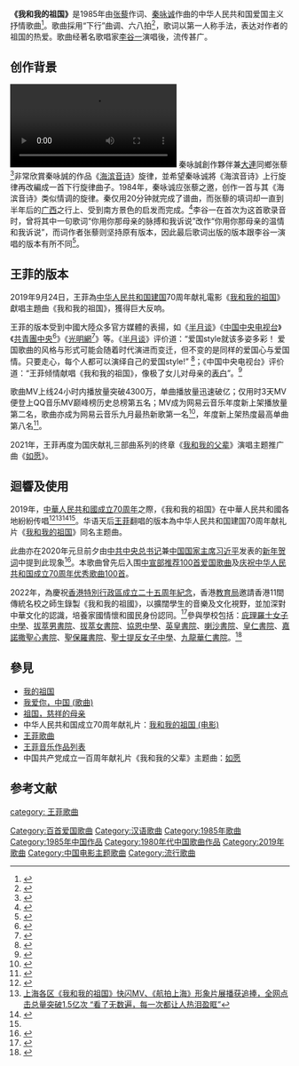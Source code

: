 {{for|2019年庆祝中华人民共和国成立70周年的献礼电影|我和我的祖国 (电影)}}
{{not|我的祖国 (电影插曲)}}
{{Infobox song
| name       = 我和我的祖国
| type       = song
| album      = 我和我的祖国
| artist     = 李谷一
| cover      = File:Wo he wo de zuguo liguyi.jpg
| alt        =
| released   = {{Start date|1984|01|01}}
| format     = 卡式录音带
| recorded   =
| venue      =
| studio     =
| genre      = [[流行音乐|流行音乐]]
| length     = 03:30
| label      = 中国录音录像出版总社
| language   = [[普通話|普通話]]
| producer   =
 
| reviews    =
| composer   = 秦咏诚
| lyricist   = 张藜
| chronology = 
| prev_title =
| prev_year  =
| next_title =
| next_year  =
|title=|border=style="background:#FF0DA6"}}
{{Infobox song
| name       = 我和我的祖国
| type       = single
| album      = 
| artist     = [[王菲|王菲]]
| cover      = 单曲《我和我的祖国》封面.jpeg
| alt        =
| released   = {{Start date|2019|09|27}}
| format     = {{hlist|[[數位音樂下載|數位音樂下載]]|[[流媒体|流媒体]]}}
| recorded   =
| venue      =
| studio     =
| genre      = [[流行音乐|流行音乐]]
| length     = {{duration|m=03|s=08}}
| label      = 宽鱼国际股份有限公司
| language   = [[普通話|普通話]]
| producer   =
 
| reviews    =
| composer   = 秦咏诚
| lyricist   = 张藜
| chronology =[[王菲|王菲]] 
| prev_title =[[偶遇_(歌曲)|偶遇]]
| prev_year  =2018
| next_title =[[生命之河|生命之河]]
| next_year  =2021
|arranger=[[常石磊|常石磊]]|chart_position=* [[网易云音乐|网易云音乐]]热歌榜最高第1名
* [[网易云音乐|网易云音乐]]新歌榜最高第1名
* [[网易云音乐|网易云音乐]]飙升榜最高第1名
* [[网易云音乐|网易云音乐]]年度新上架MV播放量第2名
* [[网易云音乐|网易云音乐]]第三季度新歌榜第1名
* [[网易云音乐|网易云音乐]]九月最热新歌第1名
* [[网易云音乐|网易云音乐]]年度新上架热度最高单曲第8名
* [[QQ音乐|QQ音乐]]MV巅峰榜历史总榜最高第5名
* [[QQ音乐|QQ音乐]]MV巅峰榜内地周榜最高第1名
*[[QQ音乐|QQ音乐]]热搜榜最高第1名
* [[豆瓣|豆瓣音乐]]年度榜单最受关注华语歌曲第7名
* 来源<ref>{{Cite web|title=#歌单推荐# 2019年九月最热新歌TOP50出炉！|url=https://m.weibo.cn/1721030997/4424456119843911}}</ref><ref>{{Cite web|title=王菲@veggieg 演唱电影《我和我的祖国》主题曲热度持续飙升，连续霸榜一周；播放量在云音乐两周突破1亿，收藏量突破200万，分享量突破100万，评论量突破20万！|url=https://m.weibo.cn/1721030997/4425222495506529}}</ref><ref>{{Cite web|title=#QQ音乐MV巅峰榜#2019年第27期（2019.11.18～2019.11.24）周榜揭榜！|url=https://m.weibo.cn/2169129705/4442945455758551}}</ref><ref>{{Cite web|title=第三季度云村新歌人气TOP10|url=https://m.weibo.cn/1807049690/4425118363463189}}</ref><ref>{{Cite web|title=【Q音热搜榜第134期】|url=https://m.weibo.cn/1807049690/4420934537014844}}</ref>|original_name=My People My Country|original_artist=[[李谷一|李谷一]]|prev_single=[[偶遇_(歌曲)|偶遇]]|next_single=[[生命之河|生命之河]]|certification=|title=}}

'''《我和我的祖国》'''是1985年由[[张藜|张藜]]作词、[[秦咏诚|秦咏诚]]作曲的中华人民共和国爱国主义抒情歌曲<ref>{{Cite web|title=我和我的祖国--娱乐--人民网|url=http://ent.people.com.cn/GB/8222/42058/14079182.html|accessdate=2019-09-24|work=ent.people.com.cn|archive-date=2019-08-04|archive-url=https://web.archive.org/web/20190804231115/http://ent.people.com.cn/GB/8222/42058/14079182.html|dead-url=yes}}</ref>。歌曲採用“下行”曲调、六八拍<ref>{{Cite web |url=http://news.163.com/11/0629/04/77MJIEOQ00014AED.html |title=《我和我的祖国》词曲作者都是大连同乡 |access-date=2011-08-07 |archive-url=https://web.archive.org/web/20190701183126/http://news.163.com/11/0629/04/77MJIEOQ00014AED.html |archive-date=2019-07-01 |dead-url=yes }}</ref>，歌词以第一人称手法，表达对作者的祖国的热爱。歌曲经著名歌唱家[[李谷一|李谷一]]演唱後，流传甚广。

== 创作背景 ==
[[File:2020年9月30日_百名战疫英雄领唱_武汉万人高歌庆祝城市复苏.webm|2020年9月30日 百名战疫英雄领唱 武汉万人高歌庆祝城市复苏]]
秦咏誠創作夥伴兼[[大連|大連]]同鄉张藜<ref name=da>{{Cite web |url=http://www.dlxww.com/news/content/2019-09/26/content_2338797.htm |title=《我和我的祖国》全国传唱的这首歌源于大连 |access-date=2019-10-04 |archive-date=2020-01-26 |archive-url=https://web.archive.org/web/20200126195412/http://www.dlxww.com/news/content/2019-09/26/content_2338797.htm |dead-url=no }}</ref>非常欣賞秦咏誠的作品《[[海滨音诗|海滨音诗]]》旋律，並希望秦咏诚將《海滨音诗》上行旋律再改編成一首下行旋律曲子。1984年，秦咏诚应张藜之邀，创作一首与其《海滨音诗》类似情调的旋律。秦仅用20分钟就完成了谱曲，而张藜的填词却一直到半年后的[[广西|广西]]之行上、受到南方景色的启发而完成。<ref>{{Cite web |url=http://dd.nen.com.cn/76573314063007744/20090831/2169687.shtml |title=讲述《我和我的祖国》鲜为人知的创作传奇 |access-date=2011-08-07 |archive-date=2019-02-12 |archive-url=https://web.archive.org/web/20190212141240/http://dd.nen.com.cn/76573314063007744/20090831/2169687.shtml |dead-url=no }}</ref>李谷一在首次为这首歌录音时，曾将其中一句歌词“你用你那母亲的脉搏和我诉说”改作“你用你那母亲的温情和我诉说”，而词作者张藜则坚持原有版本，因此最后歌词出版的版本跟李谷一演唱的版本有所不同<ref>{{Cite web|title=李谷一悼念词作者张藜 谈《我和我的祖国》创作往事|url=http://news.ifeng.com/a/20160518/48787600_0.shtml|accessdate=2019-09-24|work=news.ifeng.com|archive-date=2019-09-24|archive-url=https://web.archive.org/web/20190924062554/http://news.ifeng.com/a/20160518/48787600_0.shtml|dead-url=no}}</ref>。

==王菲的版本==
2019年9月24日，王菲為[[中华人民共和国建国|中华人民共和国建国]]70周年献礼電影《[[我和我的祖国_(电影)|我和我的祖国]]》獻唱主題曲《我和我的祖国》，獲得巨大反响。

王菲的版本受到中國大陸众多官方媒體的表揚，如《[[半月谈|半月谈]]》《[[中国中央电视台|中国中央电视台]]》《[[中国共产主义青年团中央委员会|共青團中央]]<ref>{{Cite web|title=老歌新唱！再度唱响《我和我的祖国》|url=https://m.weibo.cn/3937348351/4420086788334578|accessdate=|author=|date=|format=|publisher=|language=}}</ref>》《[[光明网_(中国)|光明網]]<ref>{{Cite web|title=电影#我和我的祖国#发布主题曲MV 王菲演唱 听开头便热泪盈眶[心]|url=https://m.weibo.cn/1752825395/4420092361715032|accessdate=|author=|date=|format=|publisher=|language=}}</ref>》等。《[[半月谈|半月谈]]》评价道：“爱国style就该多姿多彩！ 爱国歌曲的风格与形式可能会随着时代演进而变迁，但不变的是同样的爱国心与爱国情。只要走心，每个人都可以演绎自己的爱国style!” <ref>{{Cite web|title=半月谈微评：王菲版《我和我的祖国》：爱国style就应该丰富多彩|url=http://m.banyuetan.org/jrt/detail/20190927/1000200033134991569576768182429624_1.html|accessdate=|author=|date=|format=|publisher=|language=|archive-url=https://web.archive.org/web/20200420135327/http://m.banyuetan.org/jrt/detail/20190927/1000200033134991569576768182429624_1.html|archive-date=2020-04-20|dead-url=no}}</ref>；《中国中央电视台》评价道：“王菲倾情献唱《我和我的祖国》，像极了女儿对母亲的[[表白|表白]]”。<ref>{{Cite web|title=王菲倾情献唱《我和我的祖国》，像极了女儿对母亲的表白|url=http://v.cctv.com/2019/09/26/VIDETiNMEkVj2KVIOia0DC06190926.shtml|accessdate=|author=|date=|format=|publisher=|language=|archive-url=https://web.archive.org/web/20200420135329/http://v.cctv.com/2019/09/26/VIDETiNMEkVj2KVIOia0DC06190926.shtml|archive-date=2020-04-20|dead-url=no}}</ref>

歌曲MV上线24小时内播放量突破4300万，单曲播放量迅速破亿；仅用时3天MV便登上QQ音乐MV巅峰榜历史总榜第五名；MV成为网易云音乐年度新上架播放量第二名，歌曲亦成为网易云音乐九月最热新歌第一名<ref>{{Cite web|title=2019年九月最热新歌TOP50出炉！|url=https://m.weibo.cn/1721030997/4424456119843911|accessdate=|author=|date=|format=|publisher=|language=}}</ref>，年度新上架热度最高单曲第八名<ref>{{Cite web|title=网易云音乐2019年度音乐榜单|url=https://music.163.com/m/at/musicof2019?userid=341465768|accessdate=|author=|date=|format=|publisher=|language=|archive-url=https://web.archive.org/web/20200627215517/https://music.163.com/m/at/musicof2019?userid=341465768|archive-date=2020-06-27|dead-url=no}}</ref>。

2021年，王菲再度为国庆献礼三部曲系列的终章《[[我和我的父辈|我和我的父辈]]》演唱主题推广曲《[[如愿|如愿]]》。

==迴響及使用==
2019年，[[中华人民共和国成立60周年庆典|中華人民共和國成立70周年]]之際，《我和我的祖国》在中華人民共和國各地紛紛传唱<ref>{{Cite web |url=http://m.xinhuanet.com/ln/2019-10/02/c_1125068045.htm |title=先有曲后填词的《我和我的祖国》是怎么创作出来的？ |access-date=2019-10-03 |archive-date=2019-10-03 |archive-url=https://web.archive.org/web/20191003115345/http://m.xinhuanet.com/ln/2019-10/02/c_1125068045.htm |dead-url=no }}</ref><ref>[https://www.shobserver.com/journal/2019-09-29/getArticle.htm?id=279446 上海各区《我和我的祖国》快闪MV、《航拍上海》形象片展播获追捧，全网点击总量突破1.5亿次 “看了无数遍，每一次都让人热泪盈眶”]</ref><ref>{{Cite web |url=http://bjrb.bjd.com.cn/html/2019-05/20/content_11884545.htm |title=“我和我的祖国，一刻也不能分割” 首都三百万师生唱响爱国歌践行报国志 |access-date=2019-10-03 |archive-date=2020-02-25 |archive-url=https://web.archive.org/web/20200225033959/http://bjrb.bjd.com.cn/html/2019-05/20/content_11884545.htm |dead-url=no }}</ref><ref name=da/>。华语天后[[王菲|王菲]]翻唱的版本為中华人民共和国建国70周年献礼片《[[我爱我的祖国|我和我的祖国]]》同名主题曲。

此曲亦在2020年元旦前夕由[[中国共产党中央委员会总书记|中共中央总书记]]兼[[中华人民共和国主席|中国国家主席]][[习近平|习近平]]发表的[[中华人民共和国领导人新年贺词|新年贺词]]中提到此现象<ref>{{cite news |title=聆听新年贺词：有一种深情叫“我和我的祖国” |url=http://m.news.cctv.com/2020/01/01/ARTIWcMvYYLCpX9qpnrqe6zY200101.shtml |accessdate=2020-10-01 |work=央视新闻客户端|author=沈卫红 |date=2020-01-01}}</ref>。本歌曲曾先后入围[[中宣部推荐100首爱国歌曲|中宣部推荐100首爱国歌曲]]及[[庆祝中华人民共和国成立70周年优秀歌曲100首|庆祝中华人民共和国成立70周年优秀歌曲100首]]。

2022年，為慶祝[[香港特別行政區成立二十五周年紀念|香港特別行政區成立二十五周年紀念]]，香港[[教育局_(香港)|教育局]]邀請香港11間傳統名校之師生錄製《我和我的祖國》，以擴闊學生的音樂及文化視野，並加深對中華文化的認識，培養家國情懷和國民身份認同。<ref>{{cite news |title=有片, 慶祝回歸25周年 多間中學歌唱《我和我的祖國》 |url=http://www.hkcd.com/hkcdweb/content/2022/06/22/content_1351109.html |accessdate=2022-06-22 |work=香港商報 |date=2022-06-22 |archive-date=2022-06-22 |archive-url=https://web.archive.org/web/20220622105553/http://www.hkcd.com/hkcdweb/content/2022/06/22/content_1351109.html }}</ref>參與學校包括：[[庇理羅士女子中學|庇理羅士女子中學]]、[[拔萃男書院|拔萃男書院]]、[[拔萃女書院|拔萃女書院]]、[[協恩中學|協恩中學]]、[[英皇書院|英皇書院]]、[[喇沙書院|喇沙書院]]、[[皇仁書院|皇仁書院]]、[[嘉諾撒聖心書院|嘉諾撒聖心書院]]、[[聖保羅書院|聖保羅書院]]、[[聖士提反女子中學|聖士提反女子中學]]、[[九龍華仁書院|九龍華仁書院]]。<ref>{{cite news |title=【回歸25周年】11間名校生奏唱《我和我的祖國》　楊潤雄：表達祝賀香港回歸祖國心意 |url=https://topick.hket.com/article/3283675/%E3%80%90%E5%9B%9E%E6%AD%B825%E5%91%A8%E5%B9%B4%E3%80%9111%E9%96%93%E5%90%8D%E6%A0%A1%E7%94%9F%E5%A5%8F%E5%94%B1%E3%80%8A%E6%88%91%E5%92%8C%E6%88%91%E7%9A%84%E7%A5%96%E5%9C%8B%E3%80%8B%E3%80%80%E6%A5%8A%E6%BD%A4%E9%9B%84%EF%BC%9A%E8%A1%A8%E9%81%94%E7%A5%9D%E8%B3%80%E9%A6%99%E6%B8%AF%E5%9B%9E%E6%AD%B8%E7%A5%96%E5%9C%8B%E5%BF%83%E6%84%8F |accessdate=2022-06-22 |work=香港經濟日報 |date=2022-06-22 |archive-date=2022-06-22 |archive-url=https://web.archive.org/web/20220622175029/https://topick.hket.com/article/3283675/%E3%80%90%E5%9B%9E%E6%AD%B825%E5%91%A8%E5%B9%B4%E3%80%9111%E9%96%93%E5%90%8D%E6%A0%A1%E7%94%9F%E5%A5%8F%E5%94%B1%E3%80%8A%E6%88%91%E5%92%8C%E6%88%91%E7%9A%84%E7%A5%96%E5%9C%8B%E3%80%8B%E3%80%80%E6%A5%8A%E6%BD%A4%E9%9B%84%EF%BC%9A%E8%A1%A8%E9%81%94%E7%A5%9D%E8%B3%80%E9%A6%99%E6%B8%AF%E5%9B%9E%E6%AD%B8%E7%A5%96%E5%9C%8B%E5%BF%83%E6%84%8F }}</ref>

== 參見 ==
*[[我的祖国_(电影插曲)|我的祖国]]
*[[我爱你，中国_(歌曲)|我爱你，中国 (歌曲)]]
* [[祖国，慈祥的母亲|祖国，慈祥的母亲]]
*中华人民共和国成立70周年献礼片：[[我和我的祖国_(电影)|我和我的祖国 (电影)]]
*[[:Category:王菲歌曲|王菲歌曲]]
*[[王菲音樂作品列表|王菲音乐作品列表]]
*中国共产党成立一百周年献礼片《我和我的父辈》主题曲：[[如愿|如愿]]

== 参考文献 ==
{{reflist}}

{{中宣部推荐100首爱国歌曲}}
{{放歌九十年|cat|W}}
[[Category:百首爱国歌曲|Category:百首爱国歌曲]]
[[Category:汉语歌曲|Category:汉语歌曲]]
[[Category:1985年歌曲|Category:1985年歌曲]]
[[Category:1985年中国作品|Category:1985年中国作品]]
[[Category:1980年代中国歌曲作品|Category:1980年代中国歌曲作品]]
{{王菲}}
[[Category:2019年歌曲|Category:2019年歌曲]]
[[category:_王菲歌曲|category: 王菲歌曲]]
[[Category:中国电影主题歌曲|Category:中国电影主题歌曲]]
[[Category:流行歌曲|Category:流行歌曲]]